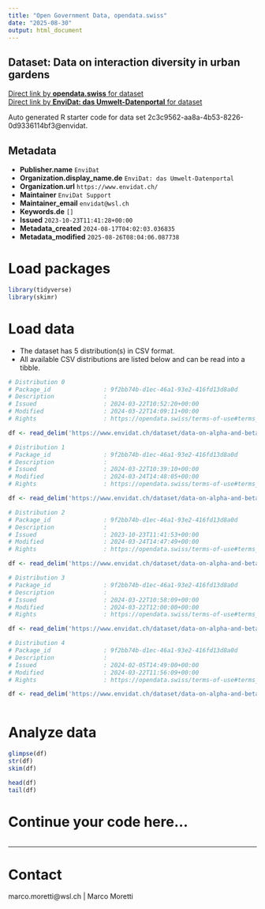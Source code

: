 ```yaml
---
title: "Open Government Data, opendata.swiss"
date: "2025-08-30"
output: html_document
---
```


## Dataset: Data on interaction diversity in urban gardens



[Direct link by **opendata.swiss** for dataset](https://opendata.swiss/de/dataset/data-on-interaction-diversity-in-urban-gardens)<br>
[Direct link by **EnviDat: das Umwelt-Datenportal** for dataset](https://www.envidat.ch/#/metadata/data-on-alpha-and-beta-trophic-interaction-diversity-in-urban-gardens)

Auto generated R starter code for data set 2c3c9562-aa8a-4b53-8226-0d9336114bf3@envidat.

## Metadata

- **Publisher.name** `EnviDat`
- **Organization.display_name.de** `EnviDat: das Umwelt-Datenportal`
- **Organization.url** `https://www.envidat.ch/`
- **Maintainer** `EnviDat Support`
- **Maintainer_email** `envidat@wsl.ch`
- **Keywords.de** `[]`
- **Issued** `2023-10-23T11:41:28+00:00`
- **Metadata_created** `2024-08-17T04:02:03.036835`
- **Metadata_modified** `2025-08-26T08:04:06.087738`


# Load packages

```r

library(tidyverse)
library(skimr)

```

# Load data

-   The dataset has 5 distribution(s) in CSV format.
-   All available CSV distributions are listed below and can be read into a tibble.

```r

# Distribution 0
# Package_id               : 9f2bb74b-d1ec-46a1-93e2-416fd13d8a0d
# Description              : 
# Issued                   : 2024-03-22T10:52:20+00:00
# Modified                 : 2024-03-22T14:09:11+00:00
# Rights                   : https://opendata.swiss/terms-of-use#terms_by

df <- read_delim('https://www.envidat.ch/dataset/data-on-alpha-and-beta-trophic-interaction-diversity-in-urban-gardens/resource/0f2466e6-a748-440e-a690-a13992c3e284')

# Distribution 1
# Package_id               : 9f2bb74b-d1ec-46a1-93e2-416fd13d8a0d
# Description              : 
# Issued                   : 2024-03-22T10:39:10+00:00
# Modified                 : 2024-03-24T14:48:05+00:00
# Rights                   : https://opendata.swiss/terms-of-use#terms_by

df <- read_delim('https://www.envidat.ch/dataset/data-on-alpha-and-beta-trophic-interaction-diversity-in-urban-gardens/resource/13da58d0-ae92-4ed3-8c24-f099c4ce400c')

# Distribution 2
# Package_id               : 9f2bb74b-d1ec-46a1-93e2-416fd13d8a0d
# Description              : 
# Issued                   : 2023-10-23T11:41:53+00:00
# Modified                 : 2024-03-24T14:47:49+00:00
# Rights                   : https://opendata.swiss/terms-of-use#terms_by

df <- read_delim('https://www.envidat.ch/dataset/data-on-alpha-and-beta-trophic-interaction-diversity-in-urban-gardens/resource/89ab594f-d989-4b77-afce-c6443cc1089d')

# Distribution 3
# Package_id               : 9f2bb74b-d1ec-46a1-93e2-416fd13d8a0d
# Description              : 
# Issued                   : 2024-03-22T10:58:09+00:00
# Modified                 : 2024-03-22T12:00:00+00:00
# Rights                   : https://opendata.swiss/terms-of-use#terms_by

df <- read_delim('https://www.envidat.ch/dataset/data-on-alpha-and-beta-trophic-interaction-diversity-in-urban-gardens/resource/b181b669-3290-4f59-a30d-2933071e1090')

# Distribution 4
# Package_id               : 9f2bb74b-d1ec-46a1-93e2-416fd13d8a0d
# Description              : 
# Issued                   : 2024-02-05T14:49:00+00:00
# Modified                 : 2024-03-22T11:56:09+00:00
# Rights                   : https://opendata.swiss/terms-of-use#terms_by

df <- read_delim('https://www.envidat.ch/dataset/data-on-alpha-and-beta-trophic-interaction-diversity-in-urban-gardens/resource/1d6ef3da-b431-4fa9-8463-cad7fc487e6e')



```

# Analyze data

```r

glimpse(df)
str(df)
skim(df)

head(df)
tail(df)

```

# Continue your code here...

```r

```

------------------------------------------------------------------------

# Contact

marco.moretti@wsl.ch | Marco Moretti
